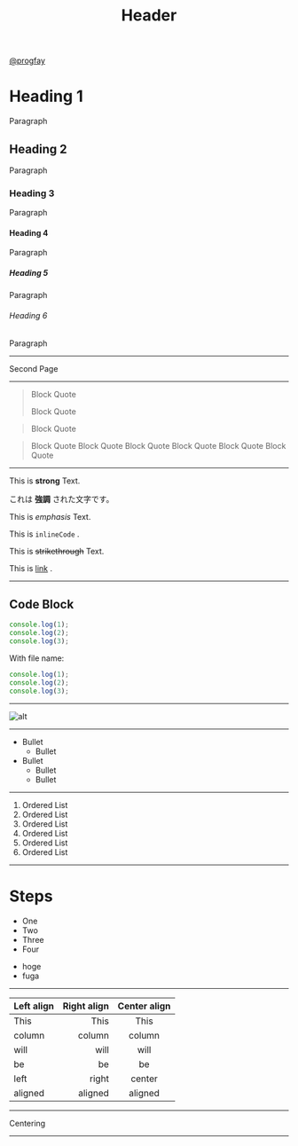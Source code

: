 
<Head>
  <title>My Presentation</title>
</Head>

<Header>

# Header

</Header>

<Footer>

[@progfay](https://twitter.com/progfay)

</Footer>

<!--  -->

# Heading 1

Paragraph

## Heading 2

Paragraph

### Heading 3

Paragraph

#### Heading 4

Paragraph

##### Heading 5

Paragraph

###### Heading 6

Paragraph

---

Second Page

---

> Block Quote
>
> Block Quote

> Block Quote

> Block Quote
> Block Quote
> Block Quote
> Block Quote
> Block Quote
> Block Quote

---

This is **strong** Text.

これは **強調** された文字です。

This is _emphasis_ Text.

This  is `inlineCode` .

This  is ~~strikethrough~~ Text.

This is [link](https://example.com) .

---

## Code Block

```js
console.log(1);
console.log(2);
console.log(3);
```

With file name:

```js:fileName.js
console.log(1);
console.log(2);
console.log(3);
```

---

![alt](https://mdx-logo.now.sh)

---

- Bullet
  - Bullet
- Bullet
  - Bullet
  - Bullet

---

1. Ordered List
1. Ordered List
  1. Ordered List
1. Ordered List
  1. Ordered List
  1. Ordered List

---

# Steps

<Steps>

- One
- Two
- Three
- Four

</Steps>

<Notes>

- hoge
- fuga

</Notes>

---

| Left align | Right align | Center align |
|:-----------|------------:|:------------:|
| This       | This        | This         |
| column     | column      | column       |
| will       | will        | will         |
| be         | be          | be           |
| left       | right       | center       |
| aligned    | aligned     | aligned      |

---

<Centering>

<p style={{fontSize: '5vw'}}> Centering </p>

</Centering>

---

<YouTube url="https://www.youtube.com/watch?v=S8JBXrLDkGs" />
